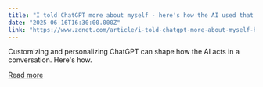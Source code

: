 ```yaml
---
title: "I told ChatGPT more about myself - here's how the AI used that personal info"
date: "2025-06-16T16:30:00.000Z"
link: "https://www.zdnet.com/article/i-told-chatgpt-more-about-myself-heres-how-the-ai-used-that-personal-info/"
---
```


Customizing and personalizing ChatGPT can shape how the AI acts in a conversation. Here's how.

[Read more](https://www.zdnet.com/article/i-told-chatgpt-more-about-myself-heres-how-the-ai-used-that-personal-info/)
